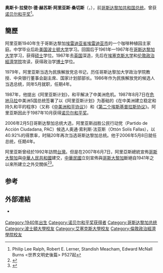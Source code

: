 {{Infobox officeholder
| name           = 奥斯卡·阿里亚斯·桑切斯{{nobel icon}}
| image          = File:Óscar Arias (cropped).jpg
| office          = [[哥斯达黎加总统|哥斯达黎加总统]]
| term_start     = 2006年5月8日
| term_end       = 2010年5月8日
| predecessor    = [[阿韦尔·帕切科·德拉埃斯普列亚|阿韦尔·帕切科·德拉埃斯普列亚]]
| successor      = [[劳拉·钦奇利亚|劳拉·钦奇利亚]]
| term_start2    = 1986年5月8日
| term_end2      = 1990年5月8日
| predecessor2   = [[路易斯·阿尔韦托·蒙赫·阿尔瓦雷斯|路易斯·阿尔韦托·蒙赫·阿尔瓦雷斯]]
| successor2     = [[拉斐尔·安赫尔·卡尔德隆·福涅尔|拉斐尔·安赫尔·卡尔德隆·福涅尔]]
| birth_date     = {{birth date and age|1940|09|13|df=y}}
| birth_place    = [[埃雷迪亚省|埃雷迪亚省]][[埃雷迪亚市|埃雷迪亚市]]
| nationality    = {{flag|哥斯大黎加}}
| religion       = [[羅馬天主教|羅馬天主教]]
| party          = [[民族解放党|民族解放党]]
}} 
'''奥斯卡·拉斐尔·德·赫苏斯·阿里亚斯·桑切斯'''（{{lang|es|'''Óscar Rafael de Jesús Arias Sánchez'''}}，{{bd|1940年|9月13日||catIdx=S}}），前[[哥斯达黎加|哥斯达黎加共和国]][[总统|总统]]。曾获[[诺贝尔和平奖|诺贝尔和平奖]]<ref>Philip Lee Ralph, Robert E. Lerner, Standish Meacham, Edward McNall Burns <世界文明史後篇> P527起</ref>。

==簡歷==
阿里亚斯1940年生于哥斯达黎加[[埃雷迪亚省|埃雷迪亚省]][[埃雷迪亚市|埃雷迪亚市]]的一个咖啡种植园主家庭。中学毕业后赴[[美国|美国]][[波士顿大学|波士顿大学]]学习。回国后于1961年—1967年在[[哥斯达黎加|哥斯达黎加]][[大学|大学]]学习，获得[[硕士|硕士]]学位。1967年去[[英国|英国]]深造，先后在[[埃塞克斯大学|埃塞克斯大学]]和[[伦敦政治經濟学院|伦敦政治經濟学院]]攻读，获得政治学[[博士|博士]]学位。

1979年，阿里亚斯当选为民族解放党总书记，历任哥斯达黎加大学政治学院教授、中央银行董事会副主席、国家计划部部长。1986年作为民族解放党的候选人当选总统，同年5月就职，任期4年。

1987年，他提出《阿里亚斯计划》，和平解决了中美洲危机。1987年8月7日在[[危地马拉|危地马拉]]中美洲5国总统签署了以《阿里亚斯计划》为基础的《在中美洲建立稳定和持久和平的程序》（又称《[[中美洲和平协议|中美洲和平协议]]》）和《[[第二个埃斯基普拉斯协议|第二个埃斯基普拉斯协议]]》。阿里亚斯因此于1987年10月获得[[诺贝尔和平奖|诺贝尔和平奖]]。

2006年2月5日哥斯达黎加总统大选，阿里亚斯战胜公民行动党（Partido de Acción Ciudadana, PAC）候选人奥通·索利斯·法亚斯（Ottón Solís Fallas），以40.92%的得票率，时隔20年再次当选哥斯达黎加总统。他于2006年5月8日就任总统，任期4年。

阿里亚斯曾经於1992年訪問[[台灣|台灣]]。但是在2007年6月7日，阿里亞斯總統宣佈[[哥斯大黎加|哥斯大黎加]]與[[中華人民共和國|中華人民共和國]]建交，[[中華民國|中華民國]]立刻宣佈與[[哥斯大黎加|哥斯大黎加]]斷絕自1941年之以來所建立之外交關係<ref>{{Cite web|title=Costa Rica: Donación china financiará rehabilitación tras emergencia por inundaciones - Costa Rica|url=https://reliefweb.int/report/costa-rica/costa-rica-donaci%C3%B3n-china-financiar%C3%A1-rehabilitaci%C3%B3n-tras-emergencia-por|accessdate=2021-04-12|work=ReliefWeb|language=en|archive-date=2021-04-12|archive-url=https://web.archive.org/web/20210412051223/https://reliefweb.int/report/costa-rica/costa-rica-donaci%C3%B3n-china-financiar%C3%A1-rehabilitaci%C3%B3n-tras-emergencia-por|dead-url=no}}</ref><ref>{{Cite web|title=New left regimes ally with China|url=https://www.cetri.be/New-left-regimes-ally-with-China|accessdate=2021-04-12|date=2021-04-12|last=Beaulande|first=Guillaume|work=Centre tricontinental|language=en|archive-date=2016-06-12|archive-url=https://web.archive.org/web/20160612054612/http://www.cetri.be/New-left-regimes-ally-with-China|dead-url=no}}</ref>。

==参考==
{{reflist}}

==外部連結==
* {{Cite web |url=http://www.casapres.go.cr/pres_bio_costarica.htm |title=官方傳記 |access-date=2015-11-15 |archive-url=https://web.archive.org/web/20090319205904/http://www.casapres.go.cr/pres_bio_costarica.htm |archive-date=2009-03-19 |dead-url=yes }} {{es icon}}

{{start box}}
{{s-off}}
{{s-before|[[阿韦尔·帕切科·德拉埃斯普列亚|阿韦尔·帕切科·德拉埃斯普列亚]]}}
{{s-title|[[哥斯达黎加总统|哥斯达黎加总统]]<br />2006年－2010年}}
{{s-after|[[劳拉·钦奇利亚|劳拉·钦奇利亚]]}}
{{s-before|[[路易斯·阿尔韦托·蒙赫·阿尔瓦雷斯|路易斯·阿尔韦托·蒙赫·阿尔瓦雷斯]]}}
{{s-title|[[哥斯达黎加总统|哥斯达黎加总统]]<br />1986年－1990年}}
{{s-after|[[拉斐尔·安赫尔·卡尔德隆·福涅尔|拉斐尔·安赫尔·卡尔德隆·福涅尔]]}}
{{end box}}

{{诺贝尔和平奖获得者 (1976年－2000年)}}

{{Authority control}}
{{DEFAULTSORT:Arias, Oscar}}
[[Category:1940年出生|Category:1940年出生]]
[[Category:诺贝尔和平奖获得者|Category:诺贝尔和平奖获得者]]
[[Category:哥斯达黎加总统|Category:哥斯达黎加总统]]
[[Category:波士頓大學校友|Category:波士頓大學校友]]
[[Category:艾塞克斯大學校友|Category:艾塞克斯大學校友]]
[[Category:倫敦政治經濟學院校友|Category:倫敦政治經濟學院校友]]